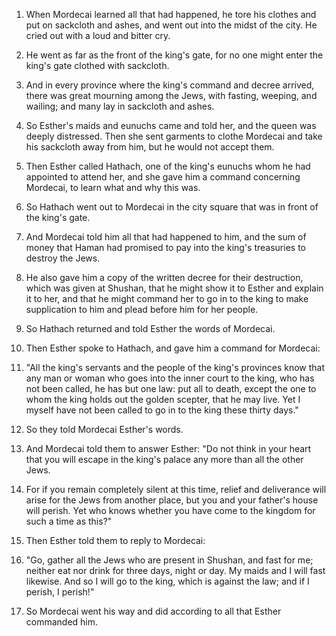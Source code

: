 
1. When Mordecai learned all that had happened, he tore his clothes and put on sackcloth and ashes, and went out into the midst of the city. He cried out with a loud and bitter cry.

2. He went as far as the front of the king's gate, for no one might enter the king's gate clothed with sackcloth.

3. And in every province where the king's command and decree arrived, there was great mourning among the Jews, with fasting, weeping, and wailing; and many lay in sackcloth and ashes.

4. So Esther's maids and eunuchs came and told her, and the queen was deeply distressed. Then she sent garments to clothe Mordecai and take his sackcloth away from him, but he would not accept them.

5. Then Esther called Hathach, one of the king's eunuchs whom he had appointed to attend her, and she gave him a command concerning Mordecai, to learn what and why this was.

6. So Hathach went out to Mordecai in the city square that was in front of the king's gate.

7. And Mordecai told him all that had happened to him, and the sum of money that Haman had promised to pay into the king's treasuries to destroy the Jews.

8. He also gave him a copy of the written decree for their destruction, which was given at Shushan, that he might show it to Esther and explain it to her, and that he might command her to go in to the king to make supplication to him and plead before him for her people.

9. So Hathach returned and told Esther the words of Mordecai.

10. Then Esther spoke to Hathach, and gave him a command for Mordecai:

11. "All the king's servants and the people of the king's provinces know that any man or woman who goes into the inner court to the king, who has not been called, he has but one law: put all to death, except the one to whom the king holds out the golden scepter, that he may live. Yet I myself have not been called to go in to the king these thirty days."

12. So they told Mordecai Esther's words.

13. And Mordecai told them to answer Esther: "Do not think in your heart that you will escape in the king's palace any more than all the other Jews.

14. For if you remain completely silent at this time, relief and deliverance will arise for the Jews from another place, but you and your father's house will perish. Yet who knows whether you have come to the kingdom for such a time as this?"

15. Then Esther told them to reply to Mordecai:

16. "Go, gather all the Jews who are present in Shushan, and fast for me; neither eat nor drink for three days, night or day. My maids and I will fast likewise. And so I will go to the king, which is against the law; and if I perish, I perish!"

17. So Mordecai went his way and did according to all that Esther commanded him.


